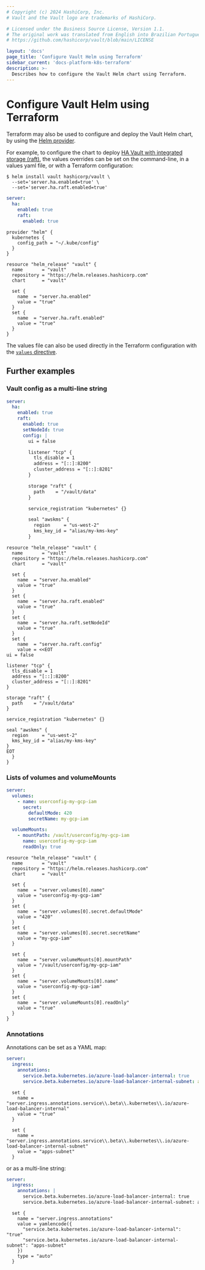 ```yaml
---
# Copyright (c) 2024 HashiCorp, Inc.
# Vault and the Vault logo are trademarks of HashiCorp.

# Licensed under the Business Source License, Version 1.1.
# The original work was translated from English into Brazilian Portuguese.
# https://github.com/hashicorp/vault/blob/main/LICENSE

layout: 'docs'
page_title: 'Configure Vault Helm using Terraform'
sidebar_current: 'docs-platform-k8s-terraform'
description: >-
  Describes how to configure the Vault Helm chart using Terraform.
---
```


# Configure Vault Helm using Terraform

Terraform may also be used to configure and deploy the Vault Helm chart, by using the [Helm provider](https://registry.terraform.io/providers/hashicorp/helm/latest/docs).

For example, to configure the chart to deploy [HA Vault with integrated storage (raft)](/vault/docs/platform/k8s/helm/examples/ha-with-raft), the values overrides can be set on the command-line, in a values yaml file, or with a Terraform configuration:

<CodeTabs>
<CodeBlockConfig>

```shell-session
$ helm install vault hashicorp/vault \
  --set='server.ha.enabled=true' \
  --set='server.ha.raft.enabled=true'
```

</CodeBlockConfig>

<CodeBlockConfig>

```yaml
server:
  ha:
    enabled: true
    raft:
      enabled: true
```

</CodeBlockConfig>

<CodeBlockConfig>

```hcl
provider "helm" {
  kubernetes {
    config_path = "~/.kube/config"
  }
}

resource "helm_release" "vault" {
  name       = "vault"
  repository = "https://helm.releases.hashicorp.com"
  chart      = "vault"

  set {
    name  = "server.ha.enabled"
    value = "true"
  }
  set {
    name  = "server.ha.raft.enabled"
    value = "true"
  }
}
```

</CodeBlockConfig>
</CodeTabs>

The values file can also be used directly in the Terraform configuration with the [`values` directive](https://registry.terraform.io/providers/hashicorp/helm/latest/docs/resources/release#values#values).

## Further examples

### Vault config as a multi-line string

<CodeTabs>
<CodeBlockConfig>

```yaml
server:
  ha:
    enabled: true
    raft:
      enabled: true
      setNodeId: true
      config: |
        ui = false

        listener "tcp" {
          tls_disable = 1
          address = "[::]:8200"
          cluster_address = "[::]:8201"
        }

        storage "raft" {
          path    = "/vault/data"
        }

        service_registration "kubernetes" {}

        seal "awskms" {
          region     = "us-west-2"
          kms_key_id = "alias/my-kms-key"
        }
```

</CodeBlockConfig>
<CodeBlockConfig>

```hcl
resource "helm_release" "vault" {
  name       = "vault"
  repository = "https://helm.releases.hashicorp.com"
  chart      = "vault"

  set {
    name  = "server.ha.enabled"
    value = "true"
  }
  set {
    name  = "server.ha.raft.enabled"
    value = "true"
  }
  set {
    name  = "server.ha.raft.setNodeId"
    value = "true"
  }
  set {
    name  = "server.ha.raft.config"
    value = <<EOT
ui = false

listener "tcp" {
  tls_disable = 1
  address = "[::]:8200"
  cluster_address = "[::]:8201"
}

storage "raft" {
  path    = "/vault/data"
}

service_registration "kubernetes" {}

seal "awskms" {
  region     = "us-west-2"
  kms_key_id = "alias/my-kms-key"
}
EOT
  }
}
```

</CodeBlockConfig>
</CodeTabs>

### Lists of volumes and volumeMounts

<CodeTabs>
<CodeBlockConfig>

```yaml
server:
  volumes:
    - name: userconfig-my-gcp-iam
      secret:
        defaultMode: 420
        secretName: my-gcp-iam

  volumeMounts:
    - mountPath: /vault/userconfig/my-gcp-iam
      name: userconfig-my-gcp-iam
      readOnly: true
```

</CodeBlockConfig>

<CodeBlockConfig>

```hcl
resource "helm_release" "vault" {
  name       = "vault"
  repository = "https://helm.releases.hashicorp.com"
  chart      = "vault"

  set {
    name  = "server.volumes[0].name"
    value = "userconfig-my-gcp-iam"
  }
  set {
    name  = "server.volumes[0].secret.defaultMode"
    value = "420"
  }
  set {
    name  = "server.volumes[0].secret.secretName"
    value = "my-gcp-iam"
  }

  set {
    name  = "server.volumeMounts[0].mountPath"
    value = "/vault/userconfig/my-gcp-iam"
  }
  set {
    name  = "server.volumeMounts[0].name"
    value = "userconfig-my-gcp-iam"
  }
  set {
    name  = "server.volumeMounts[0].readOnly"
    value = "true"
  }
}
```

</CodeBlockConfig>
</CodeTabs>

### Annotations

Annotations can be set as a YAML map:

<CodeTabs>

<CodeBlockConfig>

```yaml
server:
  ingress:
    annotations:
      service.beta.kubernetes.io/azure-load-balancer-internal: true
      service.beta.kubernetes.io/azure-load-balancer-internal-subnet: apps-subnet
```
</CodeBlockConfig>

<CodeBlockConfig>

```hcl
  set {
    name = "server.ingress.annotations.service\\.beta\\.kubernetes\\.io/azure-load-balancer-internal"
    value = "true"
  }

  set {
    name = "server.ingress.annotations.service\\.beta\\.kubernetes\\.io/azure-load-balancer-internal-subnet"
    value = "apps-subnet"
  }
```

</CodeBlockConfig>
</CodeTabs>

or as a multi-line string:

<CodeTabs>
<CodeBlockConfig>

```yaml
server:
  ingress:
    annotations: |
      service.beta.kubernetes.io/azure-load-balancer-internal: true
      service.beta.kubernetes.io/azure-load-balancer-internal-subnet: apps-subnet
```

</CodeBlockConfig>
<CodeBlockConfig>

```hcl
  set {
    name = "server.ingress.annotations"
    value = yamlencode({
      "service.beta.kubernetes.io/azure-load-balancer-internal": "true"
      "service.beta.kubernetes.io/azure-load-balancer-internal-subnet": "apps-subnet"
    })
    type = "auto"
  }
```

</CodeBlockConfig>
</CodeTabs>
